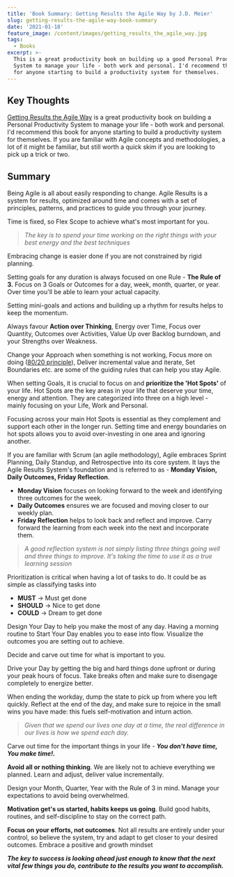```yaml
---
title: 'Book Summary: Getting Results the Agile Way by J.D. Meier'
slug: getting-results-the-agile-way-book-summary
date: '2021-01-18'
feature_image: /content/images/getting_results_the_agile_way.jpg
tags:
  - Books
excerpt: >-
  This is a great productivity book on building up a good Personal Productivity
  System to manage your life - both work and personal. I'd recommend this book
  for anyone starting to build a productivity system for themselves.
---
```

## Key Thoughts

[Getting Results the Agile Way](https://amzn.to/3lmeWaQ) is a great productivity book on building a Personal Productivity System to manage your life - both work and personal. I'd recommend this book for anyone starting to build a productivity system for themselves. If you are familiar with Agile concepts and methodologies, a lot of it might be familiar, but still worth a quick skim if you are looking to pick up a trick or two.

## Summary

Being Agile is all about easily responding to change. Agile Results is a system for results, optimized around time and comes with a set of principles, patterns, and practices to guide you through your journey.

Time is fixed, so Flex Scope to achieve what's most important for you.

> _The key is to spend your time working on the right things with your best energy and the best techniques_

Embracing change is easier done if you are not constrained by rigid planning.

Setting goals for any duration is always focused on one Rule - **The Rule of 3.** Focus on 3 Goals or Outcomes for a day, week, month, quarter, or year. Over time you'll be able to learn your actual capacity.

Setting mini-goals and actions and building up a rhythm for results helps to keep the momentum.

Always favour **Action over Thinking**, Energy over Time, Focus over Quantity, Outcomes over Activities, Value Up over Backlog burndown, and your Strengths over Weakness.

Change your Approach when something is not working, Focus more on doing ([80/20 principle](https://en.wikipedia.org/wiki/Pareto_principle)), Deliver incremental value and iterate, Set Boundaries etc. are some of the guiding rules that can help you stay Agile.

When setting Goals, it is crucial to focus on and **prioritize the 'Hot Spots'** of your life. Hot Spots are the key areas in your life that deserve your time, energy and attention. They are categorized into three on a high level - mainly focusing on your Life, Work and Personal.

Focusing across your main Hot Spots is essential as they complement and support each other in the longer run. Setting time and energy boundaries on hot spots allows you to avoid over-investing in one area and ignoring another.

If you are familiar with Scrum (an agile methodology), Agile embraces Sprint Planning, Daily Standup, and Retrospective into its core system. It lays the Agile Results System's foundation and is referred to as - **Monday Vision, Daily Outcomes, Friday Reflection**.

-   **Monday Vision** focuses on looking forward to the week and identifying three outcomes for the week.
-   **Daily Outcomes** ensures we are focused and moving closer to our weekly plan.
-   **Friday Reflection** helps to look back and reflect and improve. Carry forward the learning from each week into the next and incorporate them.

> _A good reflection system is not simply listing three things going well and three things to improve. It's taking the time to use it as a true learning session_

Prioritization is critical when having a lot of tasks to do. It could be as simple as classifying tasks into

-   **MUST** → Must get done
-   **SHOULD** → Nice to get done
-   **COULD** → Dream to get done

Design Your Day to help you make the most of any day. Having a morning routine to Start Your Day enables you to ease into flow. Visualize the outcomes you are setting out to achieve.

Decide and carve out time for what is important to you.

Drive your Day by getting the big and hard things done upfront or during your peak hours of focus. Take breaks often and make sure to disengage completely to energize better.

When ending the workday, dump the state to pick up from where you left quickly. Reflect at the end of the day, and make sure to rejoice in the small wins you have made: this fuels self-motivation and inturn action.

> _Given that we spend our lives one day at a time, the real difference in our lives is how we spend each day._

Carve out time for the important things in your life - **_You don't have time, You make time!._**

**Avoid all or nothing thinking**. We are likely not to achieve everything we planned. Learn and adjust, deliver value incrementally.

Design your Month, Quarter, Year with the Rule of 3 in mind. Manage your expectations to avoid being overwhelmed.

**Motivation get's us started, habits keeps us going**. Build good habits, routines, and self-discipline to stay on the correct path.

**Focus on your efforts, not outcomes**. Not all results are entirely under your control, so believe the system, try and adapt to get closer to your desired outcomes. Embrace a positive and growth mindset

**_The key to success is looking ahead just enough to know that the next vital few things you do, contribute to the results you want to accomplish._**
